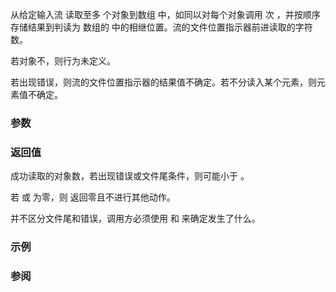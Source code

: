 {{cpp/title|fread}}
{{cpp/io/c/navbar}}
{{ddcl|header=cstdio|
std::size_t fread( void* buffer, std::size_t size, std::size_t count, std::FILE* stream );
}}

从给定输入流 {{c|stream}} 读取至多 {{c|count}} 个对象到数组 {{c|buffer}} 中，如同以对每个对象调用 {{c|size}} 次 {{lc|std::fgetc}}，并按顺序存储结果到判读为 {{c|unsigned char}} 数组的 {{c|buffer}} 中的相继位置。流的文件位置指示器前进读取的字符数。

若对象不{{named req|TriviallyCopyable}}，则行为未定义。

若出现错误，则流的文件位置指示器的结果值不确定。若不分读入某个元素，则元素值不确定。

===参数===
{{par begin}}
{{par|buffer|指向要读取的数组中首个对象的指针}}
{{par|size|每个对象的字节大小}}
{{par|count|要读取的对象数}}
{{par|stream|读取来源的输入文件流}}
{{par end}}

===返回值===
成功读取的对象数，若出现错误或文件尾条件，则可能小于 {{c|count}}。

若 {{c|size}} 或 {{c|count}} 为零，则 {{tt|fread}} 返回零且不进行其他动作。

{{tt|fread}} 并不区分文件尾和错误，调用方必须使用 {{lc|std::feof}} 和 {{lc|std::ferror}} 来确定发生了什么。

===示例===
{{example
|code=
#include &lt;cstddef&gt;
#include &lt;cstdio&gt;
#include &lt;fstream&gt;
#include &lt;iomanip&gt;
#include &lt;iostream&gt;
#include &lt;vector&gt;

int main()
{
    // 准备文件
    std::ofstream("test.txt") &lt;&lt; 1 &lt;&lt; ' ' &lt;&lt; 2 &lt;&lt; '\n';
    std::FILE* f = std::fopen("test.txt", "r");

    std::vector&lt;char&gt; buf(4); // char 可平凡复制
    const std::size_t n = std::fread(&amp;buf[0], sizeof buf[0], buf.size(), f);

    std::cout &lt;&lt; "读取了 " &lt;&lt; n &lt;&lt; " 个对象: "
              &lt;&lt; std::hex &lt;&lt; std::uppercase &lt;&lt; std::setfill('0');
    for (char n : buf)
        std::cout &lt;&lt; "0x" &lt;&lt; std::setw(2) &lt;&lt; static_cast&lt;short&gt;(n) &lt;&lt; ' ';
    std::cout &lt;&lt; '\n';

    std::vector&lt;std::string&gt; buf2; // string 不可平凡复制
//  这会导致未定义行为
//  std::fread(&amp;buf2[0], sizeof buf2[0], buf2.size(), f);
}
|p=true
|output=
读取了 4 个对象: 0x31 0x20 0x32 0x0A
}}

===参阅===
{{dsc begin}}
{{dsc inc|cpp/io/c/dsc fscanf}}
{{dsc inc|cpp/io/c/dsc fgets}}
{{dsc inc|cpp/io/c/dsc fwrite}}
{{dsc see c|c/io/fread}}
{{dsc end}}

{{langlinks|de|en|es|fr|it|ja|pt|ru}}